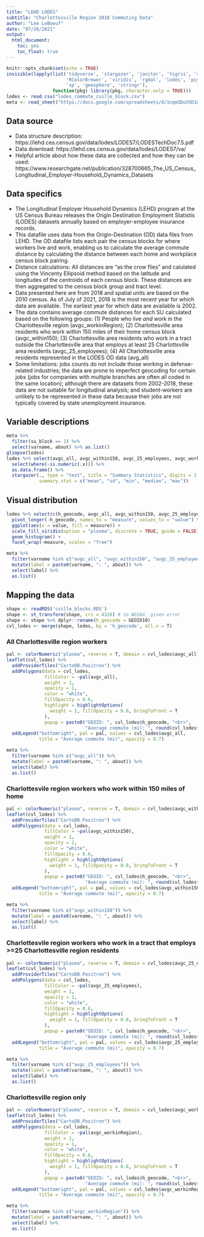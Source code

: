 ```yaml
---
title: "LEHD LODES"
subtitle: "Charlottesville Region 2018 Commuting Data"
author: "Lee LeBoeuf"
date: "07/26/2021"
output: 
  html_document:
    toc: yes
    toc_float: true
---
```


```r
knitr::opts_chunk$set(echo = TRUE)
invisible(lapply(list('tidyverse', 'stargazer', 'janitor', 'tigris', 'sf', 'leaflet', 'rcartocolor', 
                      'RColorBrewer', 'viridis', 'rgdal', 'lodes', 'psych', 'reshape2', 'googlesheets4', 
                      'sp', 'geosphere', 'stringr'),
                 function(pkg) library(pkg, character.only = TRUE)))
lodes <- read.csv("lodes_commute_cville_block.csv")
meta <- read_sheet("https://docs.google.com/spreadsheets/d/1nqm3DuVXD1ObbVe_deacvT7uSLdBXfQJo3mkbqDwrVo/edit?usp=sharing", sheet = "lehd_lodes_commute", gs4_deauth())
```

## Data source 
* Data structure description: https://lehd.ces.census.gov/data/lodes/LODES7/LODESTechDoc7.5.pdf
* Data download: https://lehd.ces.census.gov/data/lodes/LODES7/va/
* Helpful article about how these data are collected and how they can be used: https://www.researchgate.net/publication/328700665_The_US_Census_Longitudinal_Employer-Household_Dynamics_Datasets

## Data specifics
* The Longitudinal Employer Household Dynamics (LEHD) program at the US Census Bureau releases the Origin Destination Employment Statistis (LODES) datasets annually based on employer-employee insurance records. 
* This datafile uses data from the Origin-Destination (OD) data files from LEHD. The OD datafile lists each pair the census blocks for where workers live and work, enabling us to calculate the average commute distance by calculating the distance between each home and workplace census block pairing. 
* Distance calculations: All distances are "as the crow flies" and calulated using the Vincenty Ellipsoid method based on the latitude and longitudes of the centroids of each census block. These distances are then aggregated to the census block group and tract level.
* Data presented here are from 2018 and spatial units are based on the 2010 census. As of July of 2021, 2018 is the most recent year for which data are available. The earliest year for which data are available is 2002. 
* The data contains average commute distances for each SU calculated based on the following groups: (1) People who live *and* work in the Charlottesville region (avgc_workinRegion); (2) Charlottesville area residents who work within 150 miles of their home census block (avgc_within150); (3) Charlottesville area residents who work in a tract outside the Charlottesville area that employs at least 25 Charlottsville area residents (avgc_25_employees); (4) All Charlottesville area residents represented in the LODES OD data (avg_all)
* Some limitations: jobs counts do not include those working in defense-related industries; the data are prone to imperfect geocoding for certain jobs (jobs for companies with multiple branches are often all coded in the same location); although there are datasets from 2002-2018, these data are not suitable for longitudinal analysis; and student-workers are unlikely to be represented in these data because their jobs are not typically covered by state unemployment insurance. 

## Variable descriptions
```r
meta %>% 
  filter(su_block == 1) %>%
  select(varname, about) %>% as.list()
glimpse(lodes)
lodes %>% select(avgc_all, avgc_within150, avgc_25_employees, avgc_workinRegion) %>% 
  select(where(~is.numeric(.x))) %>% 
  as.data.frame() %>% 
  stargazer(., type = "text", title = "Summary Statistics", digits = 2,
            summary.stat = c("mean", "sd", "min", "median", "max"))
```

## Visual distribution 
```r
lodes %>% select(c(h_geocode, avgc_all, avgc_within150, avgc_25_employees, avgc_workinRegion)) %>% 
  pivot_longer(-h_geocode, names_to = "measure", values_to = "value") %>% 
  ggplot(aes(x = value, fill = measure)) + 
  scale_fill_viridis(option = "plasma", discrete = TRUE, guide = FALSE) +
  geom_histogram() + 
  facet_wrap(~measure, scales = "free")
```

```r
meta %>% 
  filter(varname %in% c("avgc_all", "avgc_within150", "avgc_25_employees", "avgc_workinRegion")) %>%
  mutate(label = paste0(varname, ": ", about)) %>% 
  select(label) %>% 
  as.list()
```

## Mapping the data 
```r
shape <- readRDS('cville_blocks.RDS')
shape <- st_transform(shape, crs = 4326) # to WGS84, given error
shape <- shape %>% dplyr::rename(h_geocode = GEOID10)
cvl_lodes <- merge(shape, lodes, by = 'h_geocode', all.x = T)
```

### All Charlottesville region workers
```r
pal <- colorNumeric("plasma", reverse = T, domain = cvl_lodes$avgc_all)
leaflet(cvl_lodes) %>% 
  addProviderTiles("CartoDB.Positron") %>% 
  addPolygons(data = cvl_lodes,
              fillColor = ~pal(avgc_all),
              weight = 1,
              opacity = 1,
              color = "white", 
              fillOpacity = 0.6,
              highlight = highlightOptions(
                weight = 1, fillOpacity = 0.8, bringToFront = T
              ),
              popup = paste0("GEOID: ", cvl_lodes$h_geocode, "<br>",
                             "Average commute (mi): ", round(cvl_lodes$avgc_all, 2))) %>% 
  addLegend("bottomright", pal = pal, values = cvl_lodes$avgc_all, 
            title = "Average commute (mi)", opacity = 0.7)
```

```r
meta %>% 
  filter(varname %in% c("avgc_all")) %>%
  mutate(label = paste0(varname, ": ", about)) %>% 
  select(label) %>% 
  as.list()
``` 

### Charlottesvile region workers who work within 150 miles of home
```r
pal <- colorNumeric("plasma", reverse = T, domain = cvl_lodes$avgc_within150)
leaflet(cvl_lodes) %>% 
  addProviderTiles("CartoDB.Positron") %>% 
  addPolygons(data = cvl_lodes,
              fillColor = ~pal(avgc_within150),
              weight = 1,
              opacity = 1,
              color = "white", 
              fillOpacity = 0.6,
              highlight = highlightOptions(
                weight = 1, fillOpacity = 0.8, bringToFront = T
              ),
              popup = paste0("GEOID: ", cvl_lodes$h_geocode, "<br>",
                             "Average commute (mi): ", round(cvl_lodes$avgc_within150, 2))) %>% 
  addLegend("bottomright", pal = pal, values = cvl_lodes$avgc_within150, 
            title = "Average commute (mi)", opacity = 0.7)
```

```r
meta %>% 
  filter(varname %in% c("avgc_within150")) %>%
  mutate(label = paste0(varname, ": ", about)) %>% 
  select(label) %>% 
  as.list()
```

### Charlottesvile region workers who work in a tract that employs >=25 Charlottesville region residents
```r
pal <- colorNumeric("plasma", reverse = T, domain = cvl_lodes$avgc_25_employees)
leaflet(cvl_lodes) %>% 
  addProviderTiles("CartoDB.Positron") %>% 
  addPolygons(data = cvl_lodes,
              fillColor = ~pal(avgc_25_employees),
              weight = 1,
              opacity = 1,
              color = "white", 
              fillOpacity = 0.6,
              highlight = highlightOptions(
                weight = 1, fillOpacity = 0.8, bringToFront = T
              ),
              popup = paste0("GEOID: ", cvl_lodes$h_geocode, "<br>",
                             "Average commute (mi): ", round(cvl_lodes$avgc_25_employees, 2))) %>% 
  addLegend("bottomright", pal = pal, values = cvl_lodes$avgc_25_employees, 
            title = "Average commute (mi)", opacity = 0.7)
```

```r
meta %>% 
  filter(varname %in% c("avgc_25_employees")) %>%
  mutate(label = paste0(varname, ": ", about)) %>% 
  select(label) %>% 
  as.list()
```

### Charlottesville region only
```r
pal <- colorNumeric("plasma", reverse = T, domain = cvl_lodes$avgc_workinRegion)
leaflet(cvl_lodes) %>% 
  addProviderTiles("CartoDB.Positron") %>% 
  addPolygons(data = cvl_lodes,
              fillColor = ~pal(avgc_workinRegion),
              weight = 1,
              opacity = 1,
              color = "white", 
              fillOpacity = 0.6,
              highlight = highlightOptions(
                weight = 1, fillOpacity = 0.8, bringToFront = T
              ),
              popup = paste0("GEOID: ", cvl_lodes$h_geocode, "<br>",
                             "Average commute (mi): ", round(cvl_lodes$avgc_workinRegion, 2))) %>% 
  addLegend("bottomright", pal = pal, values = cvl_lodes$avgc_workinRegion, 
            title = "Average commute (mi)", opacity = 0.7)
```

```r
meta %>% 
  filter(varname %in% c("avgc_workinRegion")) %>%
  mutate(label = paste0(varname, ": ", about)) %>% 
  select(label) %>% 
  as.list()
```












